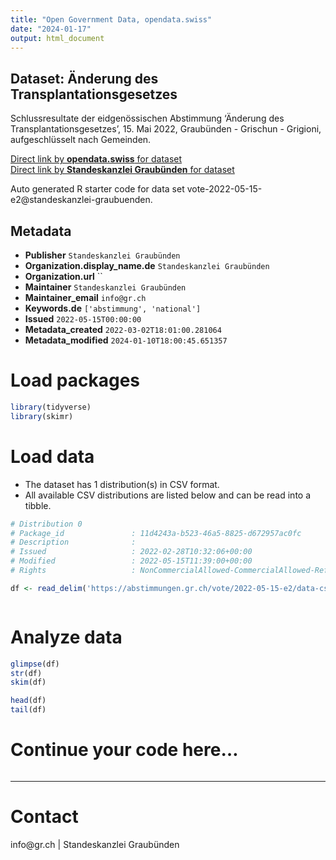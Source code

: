 ```yaml
---
title: "Open Government Data, opendata.swiss"
date: "2024-01-17"
output: html_document
---
```


## Dataset: Änderung des Transplantationsgesetzes

Schlussresultate der eidgenössischen Abstimmung 'Änderung des Transplantationsgesetzes', 15. Mai 2022, Graubünden - Grischun - Grigioni, aufgeschlüsselt nach Gemeinden.

[Direct link by **opendata.swiss** for dataset](https://opendata.swiss/de/dataset/anderung-des-transplantationsgesetzes)<br>
[Direct link by **Standeskanzlei Graubünden** for dataset](https://abstimmungen.gr.ch/vote/2022-05-15-e2/data)

Auto generated R starter code for data set vote-2022-05-15-e2@standeskanzlei-graubuenden.

## Metadata

- **Publisher** `Standeskanzlei Graubünden`
- **Organization.display_name.de** `Standeskanzlei Graubünden`
- **Organization.url** ``
- **Maintainer** `Standeskanzlei Graubünden`
- **Maintainer_email** `info@gr.ch`
- **Keywords.de** `['abstimmung', 'national']`
- **Issued** `2022-05-15T00:00:00`
- **Metadata_created** `2022-03-02T18:01:00.281064`
- **Metadata_modified** `2024-01-10T18:00:45.651357`


# Load packages

```r

library(tidyverse)
library(skimr)

```

# Load data

-   The dataset has 1 distribution(s) in CSV format.
-   All available CSV distributions are listed below and can be read into a tibble.

```r

# Distribution 0
# Package_id               : 11d4243a-b523-46a5-8825-d672957ac0fc
# Description              : 
# Issued                   : 2022-02-28T10:32:06+00:00
# Modified                 : 2022-05-15T11:39:00+00:00
# Rights                   : NonCommercialAllowed-CommercialAllowed-ReferenceRequired

df <- read_delim('https://abstimmungen.gr.ch/vote/2022-05-15-e2/data-csv')



```

# Analyze data

```r

glimpse(df)
str(df)
skim(df)

head(df)
tail(df)

```

# Continue your code here...

```r

```

------------------------------------------------------------------------

# Contact

info@gr.ch | Standeskanzlei Graubünden
